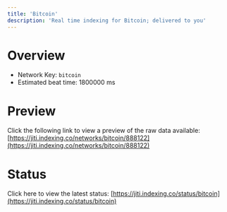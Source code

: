 ```yaml
---
title: 'Bitcoin'
description: 'Real time indexing for Bitcoin; delivered to you'
---
```


# Overview
- Network Key: `bitcoin`
- Estimated beat time: 1800000 ms

# Preview
Click the following link to view a preview of the raw data available: [https://jiti.indexing.co/networks/bitcoin/888122](https://jiti.indexing.co/networks/bitcoin/888122)

# Status
Click here to view the latest status: [https://jiti.indexing.co/status/bitcoin](https://jiti.indexing.co/status/bitcoin)
